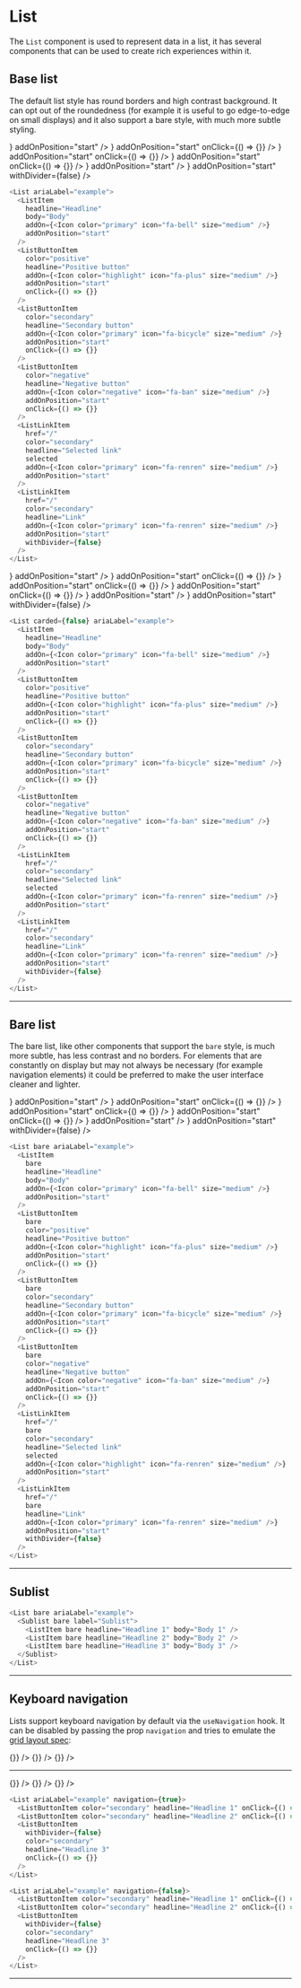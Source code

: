 
# List

The `List` component is used to represent data in a list, it has several components that can be used to create rich experiences within it.

## Base list

The default list style has round borders and high contrast background. It can opt out of the roundedness (for example it is useful to go edge-to-edge on small displays) and it also support a bare style, with much more subtle styling.

<List ariaLabel="example">
  <ListItem
    headline="Headline"
    body="Body"
    addOn={<Icon color="primary" icon="fa-bell" size="medium" />}
    addOnPosition="start"
  />
  <ListButtonItem
    color="positive"
    headline="Positive button"
    addOn={<Icon color="highlight" icon="fa-plus" size="medium" />}
    addOnPosition="start"
    onClick={() => {}}
  />
  <ListButtonItem
    color="secondary"
    headline="Secondary button"
    addOn={<Icon color="primary" icon="fa-bicycle" size="medium" />}
    addOnPosition="start"
    onClick={() => {}}
  />
  <ListButtonItem
    color="negative"
    headline="Negative button"
    addOn={<Icon color="negative" icon="fa-ban" size="medium" />}
    addOnPosition="start"
    onClick={() => {}}
  />
  <ListLinkItem
    href="/"
    color="secondary"
    headline="Selected link"
    selected
    addOn={<Icon color="primary" icon="fa-renren" size="medium" />}
    addOnPosition="start"
  />
  <ListLinkItem
    href="/"
    color="secondary"
    headline="Link"
    addOn={<Icon color="primary" icon="fa-renren" size="medium" />}
    addOnPosition="start"
    withDivider={false}
  />
</List>

```js
<List ariaLabel="example">
  <ListItem
    headline="Headline"
    body="Body"
    addOn={<Icon color="primary" icon="fa-bell" size="medium" />}
    addOnPosition="start"
  />
  <ListButtonItem
    color="positive"
    headline="Positive button"
    addOn={<Icon color="highlight" icon="fa-plus" size="medium" />}
    addOnPosition="start"
    onClick={() => {}}
  />
  <ListButtonItem
    color="secondary"
    headline="Secondary button"
    addOn={<Icon color="primary" icon="fa-bicycle" size="medium" />}
    addOnPosition="start"
    onClick={() => {}}
  />
  <ListButtonItem
    color="negative"
    headline="Negative button"
    addOn={<Icon color="negative" icon="fa-ban" size="medium" />}
    addOnPosition="start"
    onClick={() => {}}
  />
  <ListLinkItem
    href="/"
    color="secondary"
    headline="Selected link"
    selected
    addOn={<Icon color="primary" icon="fa-renren" size="medium" />}
    addOnPosition="start"
  />
  <ListLinkItem
    href="/"
    color="secondary"
    headline="Link"
    addOn={<Icon color="primary" icon="fa-renren" size="medium" />}
    addOnPosition="start"
    withDivider={false}
  />
</List>
```

<List carded={false} ariaLabel="example">
  <ListItem
    headline="Headline"
    body="Body"
    addOn={<Icon color="primary" icon="fa-bell" size="medium" />}
    addOnPosition="start"
  />
  <ListButtonItem
    color="positive"
    headline="Positive button"
    addOn={<Icon color="highlight" icon="fa-plus" size="medium" />}
    addOnPosition="start"
    onClick={() => {}}
  />
  <ListButtonItem
    color="secondary"
    headline="Secondary button"
    addOn={<Icon color="primary" icon="fa-bicycle" size="medium" />}
    addOnPosition="start"
    onClick={() => {}}
  />
  <ListButtonItem
    color="negative"
    headline="Negative button"
    addOn={<Icon color="negative" icon="fa-ban" size="medium" />}
    addOnPosition="start"
    onClick={() => {}}
  />
  <ListLinkItem
    href="/"
    color="secondary"
    headline="Selected link"
    selected
    addOn={<Icon color="primary" icon="fa-renren" size="medium" />}
    addOnPosition="start"
  />
  <ListLinkItem
    href="/"
    color="secondary"
    headline="Link"
    addOn={<Icon color="primary" icon="fa-renren" size="medium" />}
    addOnPosition="start"
    withDivider={false}
  />
</List>

```js
<List carded={false} ariaLabel="example">
  <ListItem
    headline="Headline"
    body="Body"
    addOn={<Icon color="primary" icon="fa-bell" size="medium" />}
    addOnPosition="start"
  />
  <ListButtonItem
    color="positive"
    headline="Positive button"
    addOn={<Icon color="highlight" icon="fa-plus" size="medium" />}
    addOnPosition="start"
    onClick={() => {}}
  />
  <ListButtonItem
    color="secondary"
    headline="Secondary button"
    addOn={<Icon color="primary" icon="fa-bicycle" size="medium" />}
    addOnPosition="start"
    onClick={() => {}}
  />
  <ListButtonItem
    color="negative"
    headline="Negative button"
    addOn={<Icon color="negative" icon="fa-ban" size="medium" />}
    addOnPosition="start"
    onClick={() => {}}
  />
  <ListLinkItem
    href="/"
    color="secondary"
    headline="Selected link"
    selected
    addOn={<Icon color="primary" icon="fa-renren" size="medium" />}
    addOnPosition="start"
  />
  <ListLinkItem
    href="/"
    color="secondary"
    headline="Link"
    addOn={<Icon color="primary" icon="fa-renren" size="medium" />}
    addOnPosition="start"
    withDivider={false}
  />
</List>
```

---

## Bare list

The bare list, like other components that support the `bare` style, is much more subtle, has less contrast and no borders. For elements that are constantly on display but may not always be necessary (for example navigation elements) it could be preferred to make the user interface cleaner and lighter.

<List bare ariaLabel="example">
  <ListItem
    bare
    headline="Headline"
    body="Body"
    addOn={<Icon color="primary" icon="fa-bell" size="medium" />}
    addOnPosition="start"
  />
  <ListButtonItem
    bare
    color="positive"
    headline="Positive button"
    addOn={<Icon color="highlight" icon="fa-plus" size="medium" />}
    addOnPosition="start"
    onClick={() => {}}
  />
  <ListButtonItem
    bare
    color="secondary"
    headline="Secondary button"
    addOn={<Icon color="primary" icon="fa-bicycle" size="medium" />}
    addOnPosition="start"
    onClick={() => {}}
  />
  <ListButtonItem
    bare
    color="negative"
    headline="Negative button"
    addOn={<Icon color="negative" icon="fa-ban" size="medium" />}
    addOnPosition="start"
    onClick={() => {}}
  />
  <ListLinkItem
    href="/"
    bare
    color="secondary"
    headline="Selected link"
    selected
    addOn={<Icon color="highlight" icon="fa-renren" size="medium" />}
    addOnPosition="start"
  />
  <ListLinkItem
    href="/"
    bare
    headline="Link"
    addOn={<Icon color="primary" icon="fa-renren" size="medium" />}
    addOnPosition="start"
    withDivider={false}
  />
</List>

```js
<List bare ariaLabel="example">
  <ListItem
    bare
    headline="Headline"
    body="Body"
    addOn={<Icon color="primary" icon="fa-bell" size="medium" />}
    addOnPosition="start"
  />
  <ListButtonItem
    bare
    color="positive"
    headline="Positive button"
    addOn={<Icon color="highlight" icon="fa-plus" size="medium" />}
    addOnPosition="start"
    onClick={() => {}}
  />
  <ListButtonItem
    bare
    color="secondary"
    headline="Secondary button"
    addOn={<Icon color="primary" icon="fa-bicycle" size="medium" />}
    addOnPosition="start"
    onClick={() => {}}
  />
  <ListButtonItem
    bare
    color="negative"
    headline="Negative button"
    addOn={<Icon color="negative" icon="fa-ban" size="medium" />}
    addOnPosition="start"
    onClick={() => {}}
  />
  <ListLinkItem
    href="/"
    bare
    color="secondary"
    headline="Selected link"
    selected
    addOn={<Icon color="highlight" icon="fa-renren" size="medium" />}
    addOnPosition="start"
  />
  <ListLinkItem
    href="/"
    bare
    headline="Link"
    addOn={<Icon color="primary" icon="fa-renren" size="medium" />}
    addOnPosition="start"
    withDivider={false}
  />
</List>
```

---

## Sublist

<List bare ariaLabel="example">
  <Sublist bare label="Sublist">
    <ListItem bare headline="Headline 1" body="Body 1" />
    <ListItem bare headline="Headline 2" body="Body 2" />
    <ListItem bare headline="Headline 3" body="Body 3" />
  </Sublist>
</List>

```js
<List bare ariaLabel="example">
  <Sublist bare label="Sublist">
    <ListItem bare headline="Headline 1" body="Body 1" />
    <ListItem bare headline="Headline 2" body="Body 2" />
    <ListItem bare headline="Headline 3" body="Body 3" />
  </Sublist>
</List>
```

---

## Keyboard navigation

Lists support keyboard navigation by default via the `useNavigation` hook. It can be disabled by passing the prop `navigation` and tries to emulate the [grid layout spec](https://www.w3.org/WAI/ARIA/apg/patterns/grid/examples/layout-grids/):

<List ariaLabel="example" navigation={true}>
  <ListButtonItem color="secondary" headline="Headline 1" onClick={() => {}} />
  <ListButtonItem color="secondary" headline="Headline 2" onClick={() => {}} />
  <ListButtonItem
    withDivider={false}
    color="secondary"
    headline="Headline 3"
    onClick={() => {}}
  />
</List>

---

<List ariaLabel="example" navigation={false}>
  <ListButtonItem color="secondary" headline="Headline 1" onClick={() => {}} />
  <ListButtonItem color="secondary" headline="Headline 2" onClick={() => {}} />
  <ListButtonItem
    withDivider={false}
    color="secondary"
    headline="Headline 3"
    onClick={() => {}}
  />
</List>

```js
<List ariaLabel="example" navigation={true}>
  <ListButtonItem color="secondary" headline="Headline 1" onClick={() => {}} />
  <ListButtonItem color="secondary" headline="Headline 2" onClick={() => {}} />
  <ListButtonItem
    withDivider={false}
    color="secondary"
    headline="Headline 3"
    onClick={() => {}}
  />
</List>

<List ariaLabel="example" navigation={false}>
  <ListButtonItem color="secondary" headline="Headline 1" onClick={() => {}} />
  <ListButtonItem color="secondary" headline="Headline 2" onClick={() => {}} />
  <ListButtonItem
    withDivider={false}
    color="secondary"
    headline="Headline 3"
    onClick={() => {}}
  />
</List>
```

---
